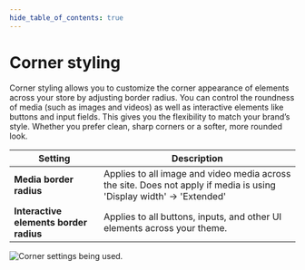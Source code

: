```yaml
---
hide_table_of_contents: true
---
```


# Corner styling

Corner styling allows you to customize the corner appearance of elements across your store by adjusting border radius. You can control the roundness of media (such as images and videos) as well as interactive elements like buttons and input fields. This gives you the flexibility to match your brand’s style. Whether you prefer clean, sharp corners or a softer, more rounded look.

| Setting    | Description                            |
|-----------------------------|-------------------------------------------------|
| **Media border radius**              | Applies to all image and video media across the site. Does not apply if media is using 'Display width' -> 'Extended'              |
| **Interactive elements border radius**     | Applies to all buttons, inputs, and other UI elements across your theme. |

![Corner settings being used.](./img/settings-corners-1.gif)
